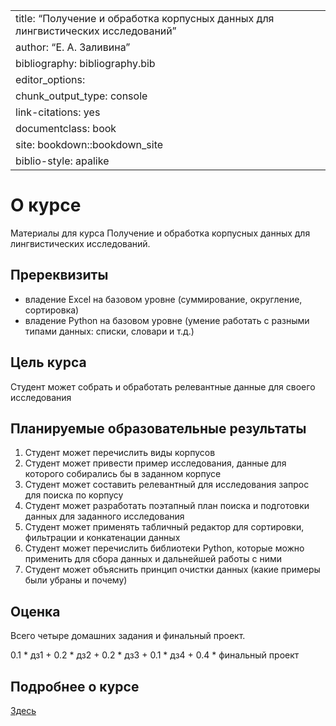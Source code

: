 
--- 
title: "Получение и обработка корпусных данных для лингвистических исследований"
author: "Е. А. Заливина"
bibliography: bibliography.bib
editor_options:
  chunk_output_type: console
link-citations: yes
documentclass: book
site: bookdown::bookdown_site
biblio-style: apalike
---

# О курсе

Материалы для курса Получение и обработка корпусных данных для лингвистических исследований.

## Пререквизиты
* владение Excel на базовом уровне (суммирование, округление, сортировка)
* владение Python на базовом уровне (умение работать с разными типами данных: списки, словари и т.д.) 

## Цель курса
Студент может собрать и обработать релевантные данные для своего исследования

## Планируемые образовательные результаты
1. Студент может перечислить виды корпусов
2. Студент может привести пример исследования, данные для которого собирались бы в заданном корпусе
3. Студент может составить релевантный для исследования запрос для поиска по корпусу
4. Студент может разработать поэтапный план поиска и подготовки данных для заданного исследования
5. Студент может применять табличный редактор для сортировки, фильтрации и конкатенации данных
6. Студент может перечислить библиотеки Python, которые можно применить для сбора данных и дальнейшей работы с ними
7. Студент может объяснить принцип очистки данных (какие примеры были убраны и почему)

## Оценка

Всего четыре домашних задания и финальный проект. 

0.1 * дз1 + 0.2 * дз2 + 0.2 * дз3 + 0.1 * дз4 + 0.4 * финальный проект

## Подробнее о курсе
[Здесь](https://docs.google.com/document/d/1Gs3j5UmIMGKJIrXjuTNr974cm7cs3RiiqIHDZ4r4iAA/edit?usp=sharing)
